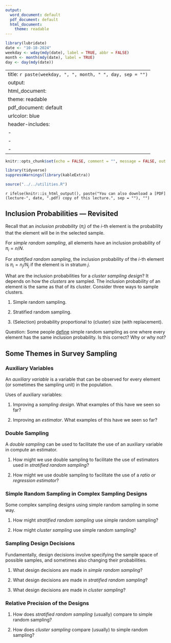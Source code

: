 ```yaml
---
output:
  word_document: default
  pdf_document: default
  html_document:
    theme: readable
---
```


```r
library(lubridate)
date <- "10-18-2024"
weekday <- wday(mdy(date), label = TRUE, abbr = FALSE)
month <- month(mdy(date), label = TRUE)
day <- day(mdy(date))
```

---
title: `r paste(weekday, ", ", month, " ", day, sep = "")`
output:
  html_document: 
    theme: readable
  pdf_document: default
urlcolor: blue
header-includes:
  - \usepackage{float}
  - \usepackage{booktabs}
  - \usepackage{array}
---

```r
knitr::opts_chunk$set(echo = FALSE, comment = "", message = FALSE, out.width = "100%", fig.align = "center", cache = FALSE, dev = ifelse(knitr::is_html_output(), "png", "pdf"))
```

```r
library(tidyverse)
suppressWarnings(library(kableExtra))
```

```r
source("../../utilities.R")
```

`r ifelse(knitr::is_html_output(), paste("You can also download a [PDF](lecture-", date, ".pdf) copy of this lecture.", sep = ""), "")`


## Inclusion Probabilities --- Revisited

Recall that an *inclusion probability* ($\pi_i$) of the $i$-th element is the probability that the element will be in the selected sample.

For *simple random sampling*, all elements have an inclusion probability of $\pi_i = n/N$.

For *stratified random sampling*, the inclusion probability of the $i$-th element is $\pi_i = n_j/N_j$ if the element is in stratum $j$. 

What are the inclusion probabilities for a *cluster sampling design*? It depends on how the *clusters* are sampled. The inclusion probability of an element is the same as that of its cluster. Consider three ways to sample clusters.

1. Simple random sampling.

\vspace{1cm}

2. Stratified random sampling. 

\vspace{1cm}

3. (Selection) probability proportional to (cluster) size (with replacement). 

\vspace{1cm}

Question: Some people [define](https://www.investopedia.com/terms/s/simple-random-sample.asp) simple random sampling as one where every element has the same inclusion probability. Is this correct? Why or why not? 

\pagebreak

## Some Themes in Survey Sampling

### Auxiliary Variables

An *auxiliary variable* is a variable that can be observed for every element (or sometimes the sampling unit) in the population.

Uses of auxiliary variables:

1. Improving a *sampling design*. What examples of this have we seen so far?

0. Improving an *estimator*. What examples of this have we seen so far? 

### Double Sampling

A *double sampling* can be used to facilitate the use of an auxiliary variable in compute an estimator.

1. How might we use double sampling to facilitate the use of estimators used in *stratified random sampling*?

0. How might we use double sampling to facilitate the use of a *ratio or regression estimator*?

### Simple Random Sampling in Complex Sampling Designs

Some complex sampling designs using simple random sampling in some way.

1. How might *stratified random sampling* use simple random sampling?

0. How might *cluster sampling* use simple random sampling?

### Sampling Design Decisions

Fundamentally, design decisions involve specifying the sample space of possible samples, and sometimes also changing their probabilities.

1. What design decisions are made in *simple random sampling*?

0. What design decisions are made in *stratified random sampling*?

0. What design decisions are made in *cluster sampling*?

### Relative Precision of the Designs

1. How does *stratified random sampling* (usually) compare to simple random sampling?

0. How does *cluster sampling* compare (usually) to simple random sampling? 



